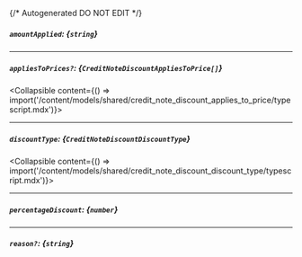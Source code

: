 {/* Autogenerated DO NOT EDIT  */}

##### `amountApplied`: *{`string`}*

---
##### `appliesToPrices?`: *{`CreditNoteDiscountAppliesToPrice[]`}*
<Collapsible content={() => import('/content/models/shared/credit_note_discount_applies_to_price/typescript.mdx')}>
</Collapsible>

---
##### `discountType`: *{`CreditNoteDiscountDiscountType`}*
<Collapsible content={() => import('/content/models/shared/credit_note_discount_discount_type/typescript.mdx')}>
</Collapsible>

---
##### `percentageDiscount`: *{`number`}*

---
##### `reason?`: *{`string`}*


